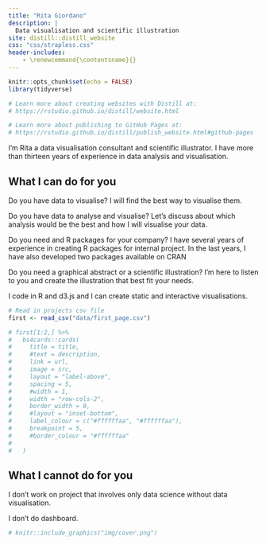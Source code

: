 ```yaml
---
title: "Rita Giordano"
description: |
  Data visualisation and scientific illustration
site: distill::distill_website
css: "css/strapless.css"
header-includes:
    - \renewcommand{\contentsname}{}
---
```

<!-- Remove margin under images -->
<!-- <style> -->
<!-- d-article div.sourceCode pre { -->
<!--   background: #dae7f1; -->
<!-- } -->

<!-- code { -->
<!--   background-color: #dae7f1; -->
<!-- } -->

<!-- d-article pre  { -->
<!--   background-color: #dae7f1; -->
<!-- } -->


```r
knitr::opts_chunk$set(echo = FALSE)
library(tidyverse)

# Learn more about creating websites with Distill at:
# https://rstudio.github.io/distill/website.html

# Learn more about publishing to GitHub Pages at:
# https://rstudio.github.io/distill/publish_website.html#github-pages

```
I'm Rita a data visualisation consultant and scientific illustrator. I have more than thirteen years of experience in data analysis and visualisation. 

## What I can do for you
Do you have data to visualise? I will find the best way to visualise them. 

Do you have data to analyse and visualise? Let's discuss about which analysis would be the best and how I will visualise your data.

Do you need and R packages for your company? I have several years of experience in creating R packages for internal project. In the last years, I have also developed two packages available on CRAN 

Do you need a graphical abstract or a scientific illustration? I'm here to listen to you and create the illustration that best fit your needs.

I code in R and d3.js and I can create static and interactive visualisations.

```r
# Read in projects csv file 
first <- read_csv("data/first_page.csv")
```

```r
# first[1:2,] %>% 
#   bs4cards::cards(
#     title = title,
#     #text = description,
#     link = url,
#     image = src,
#     layout = "label-above",
#     spacing = 5,
#     #width = 1,
#     width = "row-cols-2",
#     border_width = 0,
#     #layout = "inset-bottom",
#     label_colour = c("#ffffffaa", "#ffffffaa"),
#     breakpoint = 5,
#     #border_colour = "#ffffffaa"
#     
#   )
```

## What I cannot do for you
I don't work on project that involves only data science without data visualisation. 

I don't do dashboard.

```r
# knitr::include_graphics("img/cover.png")
```

